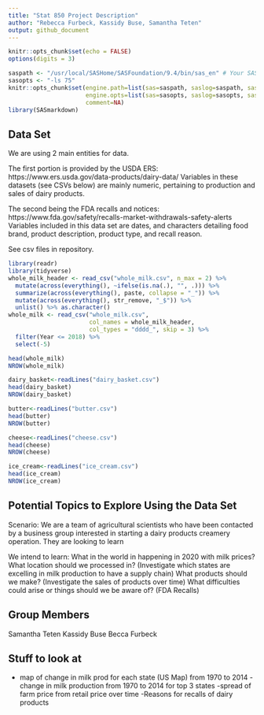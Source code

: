 ```yaml
---
title: "Stat 850 Project Description"
author: "Rebecca Furbeck, Kassidy Buse, Samantha Teten"
output: github_document
---
```


```r
knitr::opts_chunk$set(echo = FALSE)
options(digits = 3)
```

```r

saspath <- "/usr/local/SASHome/SASFoundation/9.4/bin/sas_en" # Your SAS path goes here
sasopts <- "-ls 75"
knitr::opts_chunk$set(engine.path=list(sas=saspath, saslog=saspath, sashtml=saspath),
                      engine.opts=list(sas=sasopts, saslog=sasopts, sashtml=sasopts), 
                      comment=NA)
library(SASmarkdown)
```


## Data Set
We are using 2 main entities for data.

The first portion is provided by the USDA ERS:
https://www.ers.usda.gov/data-products/dairy-data/
Variables in these datasets (see CSVs below) are mainly numeric, pertaining to production and sales of dairy products. 

The second being the FDA recalls and notices: https://www.fda.gov/safety/recalls-market-withdrawals-safety-alerts
Variables included in this data set are dates, and characters detailing food brand, product description, product type, and recall reason. 

See csv files in repository.
```r
library(readr)
library(tidyverse)
whole_milk_header <- read_csv("whole_milk.csv", n_max = 2) %>%
  mutate(across(everything(), ~ifelse(is.na(.), "", .))) %>%
  summarize(across(everything(), paste, collapse = "_")) %>%
  mutate(across(everything(), str_remove, "_$")) %>% 
  unlist() %>% as.character()
whole_milk <- read_csv("whole_milk.csv", 
                       col_names = whole_milk_header, 
                       col_types = "dddd_", skip = 3) %>%
  filter(Year <= 2018) %>%
  select(-5)

head(whole_milk)
NROW(whole_milk)

dairy_basket<-readLines("dairy_basket.csv")
head(dairy_basket)
NROW(dairy_basket)

butter<-readLines("butter.csv")
head(butter)
NROW(butter)

cheese<-readLines("cheese.csv")
head(cheese)
NROW(cheese)

ice_cream<-readLines("ice_cream.csv")
head(ice_cream)
NROW(ice_cream)
```

## Potential Topics to Explore Using the Data Set
Scenario: We are a team of agricultural scientists who have been contacted by a business group interested in starting a dairy products creamery operation. They are looking to learn 

We intend to learn:
What in the world in happening in 2020 with milk prices? 
What location should we processed in? (Investigate which states are excelling in milk production to have a supply chain)
What products should we make? (Investigate the sales of products over time)
What difficulties could arise or things should we be aware of? (FDA Recalls)

## Group Members
Samantha Teten
Kassidy Buse
Becca Furbeck

## Stuff to look at
- map of change in milk prod for each state (US Map) from 1970 to 2014
-change in milk production from 1970 to 2014 for top 3 states
-spread of farm price from retail price over time
-Reasons for recalls of dairy products
